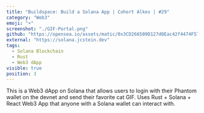 ```yaml
---
title: "Buildspace: Build a Solana App | Cohort Alkes | #29"
category: "Web3"
emoji: "☀️"
screenshot: "./GIF-Portal.png"
github: "https://opensea.io/assets/matic/0x3CD266509D127d0Eac42f4474F57D0526804b44e/2599?force_update=true"
external: "https://solana.jcstein.dev"
tags:
  - Solana Blockchain
  - Rust
  - Web3 dApp
visible: true
position: 3
---
```


This is a Web3 dApp on Solana that allows users to login with their Phantom wallet on the devnet and send their favorite cat GIF. Uses Rust + Solana + React Web3 App that anyone with a Solana wallet can interact with.
